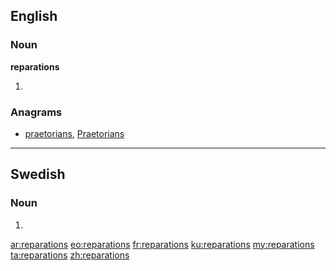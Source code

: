 ==English==

===Noun===
'''reparations'''

# {{plural of|reparation}}

===Anagrams===
* [[praetorians#English|praetorians]], [[Praetorians#English|Praetorians]]

----

==Swedish==

===Noun===
{{head|sv|noun form}}

# {{sv-noun-form-indef-gen|reparation}}

[[ar:reparations]]
[[eo:reparations]]
[[fr:reparations]]
[[ku:reparations]]
[[my:reparations]]
[[ta:reparations]]
[[zh:reparations]]